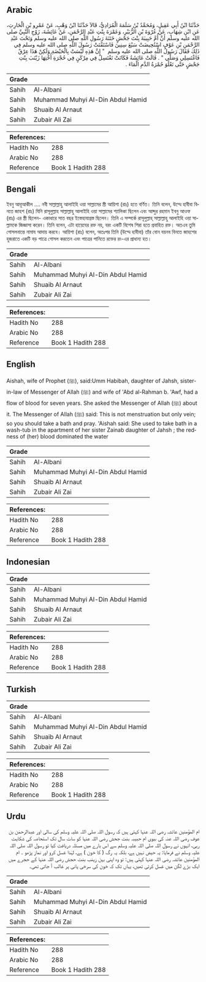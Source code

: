 ## Arabic


<div dir="rtl" lang="ar" style={{fontSize:'larger',backgroundColor:'#f8f9fa',padding:20}}>
حَدَّثَنَا ابْنُ أَبِي عَقِيلٍ، وَمُحَمَّدُ بْنُ سَلَمَةَ الْمُرَادِيُّ، قَالاَ حَدَّثَنَا ابْنُ وَهْبٍ، عَنْ عَمْرِو بْنِ الْحَارِثِ، عَنِ ابْنِ شِهَابٍ، عَنْ عُرْوَةَ بْنِ الزُّبَيْرِ، وَعَمْرَةَ بِنْتِ عَبْدِ الرَّحْمَنِ، عَنْ عَائِشَةَ، زَوْجِ النَّبِيِّ صلى الله عليه وسلم أَنَّ أُمَّ حَبِيبَةَ بِنْتَ جَحْشٍ خَتَنَةَ رَسُولِ اللَّهِ صلى الله عليه وسلم وَتَحْتَ عَبْدِ الرَّحْمَنِ بْنِ عَوْفٍ اسْتُحِيضَتْ سَبْعَ سِنِينَ فَاسْتَفْتَتْ رَسُولَ اللَّهِ صلى الله عليه وسلم فِي ذَلِكَ فَقَالَ رَسُولُ اللَّهِ صلى الله عليه وسلم ‏ "‏ إِنَّ هَذِهِ لَيْسَتْ بِالْحَيْضَةِ وَلَكِنْ هَذَا عِرْقٌ فَاغْتَسِلِي وَصَلِّي ‏"‏ ‏.‏ قَالَتْ عَائِشَةُ فَكَانَتْ تَغْتَسِلُ فِي مِرْكَنٍ فِي حُجْرَةِ أُخْتِهَا زَيْنَبَ بِنْتِ جَحْشٍ حَتَّى تَعْلُوَ حُمْرَةُ الدَّمِ الْمَاءَ ‏.‏
</div>
<div style={{backgroundColor:'#f8f9fa',padding:20, marginBottom: 10}}><table> <thead> <tr> <th>Grade</th> <th></th> </tr> </thead> <tbody> <tr><td>Sahih</td><td>Al-Albani</td></tr><tr><td>Sahih</td><td>Muhammad Muhyi Al-Din Abdul Hamid</td></tr><tr><td>Sahih</td><td>Shuaib Al Arnaut</td></tr><tr><td>Sahih</td><td>Zubair Ali Zai</td></tr></tbody></table><table> <thead> <tr> <th>References:</th> <th></th> </tr> </thead> <tbody><tr><td>Hadith No</td><td>288</td></tr><tr><td>Arabic No</td><td>288</td></tr><tr><td>Reference</td><td>Book 1 Hadith 288</td></tr></tbody></table></div>

## Bengali


<div dir="ltr" lang="bn" style={{fontSize:'larger',backgroundColor:'#f8f9fa',padding:20}}>
ইবনু আবূআকীল .... নবী সাল্লাল্লাহু আলাইহি ওয়া সাল্লামের স্ত্রী আয়িশা (রাঃ) হতে বর্ণিত। তিনি বলেন, উম্মে হাবীবা বিনতে জাহশ (রাঃ) যিনি রাসূলুল্লাহ সাল্লাল্লাহু আলাইহি ওয়া সাল্লামের শ্যালিকা ছিলেন এবং আব্দুর রহমান ইবনু আওফ (রাঃ) এর স্ত্রী ছিলেন- একাধারে সাত বছর ইস্তেহাযাগ্রস্ত ছিলেন। তিনি এ সম্পর্কে রাসূলুল্লাহ্ সাল্লাল্লাহু আলাইহি ওয়া সাল্লামকে জিজ্ঞাসা করেন। তিনি বলেন, এটা হায়েযের রক্ত নয়, বরং একটি বিশেষ শিরা হতে প্রবাহিত রক্ত। অতএব তুমি গোসলনান্তে নামায আদায় করবে। আয়িশা (রাঃ) বলেন, অতঃপর তিনি (উম্মে হাবীবা) তাঁর বোন যয়নব বিনতে জাহশের হুজরাতে একটি বড় পাত্রে গোসল করতেন এবং পাত্রের পানিতে রক্তের রং-এর প্রাধান্য হত।
</div>
<div style={{backgroundColor:'#f8f9fa',padding:20, marginBottom: 10}}><table> <thead> <tr> <th>Grade</th> <th></th> </tr> </thead> <tbody> <tr><td>Sahih</td><td>Al-Albani</td></tr><tr><td>Sahih</td><td>Muhammad Muhyi Al-Din Abdul Hamid</td></tr><tr><td>Sahih</td><td>Shuaib Al Arnaut</td></tr><tr><td>Sahih</td><td>Zubair Ali Zai</td></tr></tbody></table><table> <thead> <tr> <th>References:</th> <th></th> </tr> </thead> <tbody><tr><td>Hadith No</td><td>288</td></tr><tr><td>Arabic No</td><td>288</td></tr><tr><td>Reference</td><td>Book 1 Hadith 288</td></tr></tbody></table></div>

## English


<div dir="ltr" lang="en" style={{fontSize:'larger',backgroundColor:'#f8f9fa',padding:20}}>
Aishah, wife of Prophet (ﷺ), said:Umm Habibah, daughter of Jahsh, sister-in-law of Messenger of Allah (ﷺ) and wife of 'Abd al-Rahman b. 'Awf, had a flow of blood for seven years. She asked the Messenger of Allah (ﷺ) about it. The Messenger of Allah (ﷺ) said: This is not menstruation but only vein; so you should take a bath and pray. 'Aishah said: She used to take bath in a wash-tub in the apartment of her sister Zainab daughter of Jahsh ; the redness of (her) blood dominated the water
</div>
<div style={{backgroundColor:'#f8f9fa',padding:20, marginBottom: 10}}><table> <thead> <tr> <th>Grade</th> <th></th> </tr> </thead> <tbody> <tr><td>Sahih</td><td>Al-Albani</td></tr><tr><td>Sahih</td><td>Muhammad Muhyi Al-Din Abdul Hamid</td></tr><tr><td>Sahih</td><td>Shuaib Al Arnaut</td></tr><tr><td>Sahih</td><td>Zubair Ali Zai</td></tr></tbody></table><table> <thead> <tr> <th>References:</th> <th></th> </tr> </thead> <tbody><tr><td>Hadith No</td><td>288</td></tr><tr><td>Arabic No</td><td>288</td></tr><tr><td>Reference</td><td>Book 1 Hadith 288</td></tr></tbody></table></div>

## Indonesian


<div dir="ltr" lang="id" style={{fontSize:'larger',backgroundColor:'#f8f9fa',padding:20}}>

</div>
<div style={{backgroundColor:'#f8f9fa',padding:20, marginBottom: 10}}><table> <thead> <tr> <th>Grade</th> <th></th> </tr> </thead> <tbody> <tr><td>Sahih</td><td>Al-Albani</td></tr><tr><td>Sahih</td><td>Muhammad Muhyi Al-Din Abdul Hamid</td></tr><tr><td>Sahih</td><td>Shuaib Al Arnaut</td></tr><tr><td>Sahih</td><td>Zubair Ali Zai</td></tr></tbody></table><table> <thead> <tr> <th>References:</th> <th></th> </tr> </thead> <tbody><tr><td>Hadith No</td><td>288</td></tr><tr><td>Arabic No</td><td>288</td></tr><tr><td>Reference</td><td>Book 1 Hadith 288</td></tr></tbody></table></div>

## Turkish


<div dir="ltr" lang="tr" style={{fontSize:'larger',backgroundColor:'#f8f9fa',padding:20}}>

</div>
<div style={{backgroundColor:'#f8f9fa',padding:20, marginBottom: 10}}><table> <thead> <tr> <th>Grade</th> <th></th> </tr> </thead> <tbody> <tr><td>Sahih</td><td>Al-Albani</td></tr><tr><td>Sahih</td><td>Muhammad Muhyi Al-Din Abdul Hamid</td></tr><tr><td>Sahih</td><td>Shuaib Al Arnaut</td></tr><tr><td>Sahih</td><td>Zubair Ali Zai</td></tr></tbody></table><table> <thead> <tr> <th>References:</th> <th></th> </tr> </thead> <tbody><tr><td>Hadith No</td><td>288</td></tr><tr><td>Arabic No</td><td>288</td></tr><tr><td>Reference</td><td>Book 1 Hadith 288</td></tr></tbody></table></div>

## Urdu


<div dir="rtl" lang="ur" style={{fontSize:'larger',backgroundColor:'#f8f9fa',padding:20}}>
ام المؤمنین عائشہ رضی اللہ عنہا کہتی ہیں کہ رسول اللہ صلی اللہ علیہ وسلم کی سالی اور عبدالرحمٰن بن عوف رضی اللہ عنہ کی بیوی ام حبیبہ بنت جحش رضی اللہ عنہا کو سات سال تک استحاضہ کی شکایت رہی، انہوں نے رسول اللہ صلی اللہ علیہ وسلم سے اس بارے میں مسئلہ دریافت کیا تو رسول اللہ صلی اللہ علیہ وسلم نے فرمایا: یہ حیض نہیں ہے، بلکہ یہ رگ ( کا خون ) ہے، لہٰذا غسل کرو اور نماز پڑھو ۔ ام المؤمنین عائشہ رضی اللہ عنہا کہتی ہیں: تو وہ اپنی بہن زینب بنت حجش رضی اللہ عنہا کے حجرے میں ایک بڑے لگن میں غسل کرتی تھیں، یہاں تک کہ خون کی سرخی پانی پر غالب آ جاتی تھی۔
</div>
<div style={{backgroundColor:'#f8f9fa',padding:20, marginBottom: 10}}><table> <thead> <tr> <th>Grade</th> <th></th> </tr> </thead> <tbody> <tr><td>Sahih</td><td>Al-Albani</td></tr><tr><td>Sahih</td><td>Muhammad Muhyi Al-Din Abdul Hamid</td></tr><tr><td>Sahih</td><td>Shuaib Al Arnaut</td></tr><tr><td>Sahih</td><td>Zubair Ali Zai</td></tr></tbody></table><table> <thead> <tr> <th>References:</th> <th></th> </tr> </thead> <tbody><tr><td>Hadith No</td><td>288</td></tr><tr><td>Arabic No</td><td>288</td></tr><tr><td>Reference</td><td>Book 1 Hadith 288</td></tr></tbody></table></div>